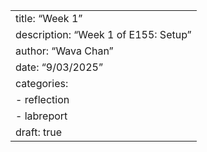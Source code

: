---
title: "Week 1"
description: "Week 1 of E155: Setup"
author: "Wava Chan"
date: "9/03/2025"
categories:
  - reflection
  - labreport
draft: true
---